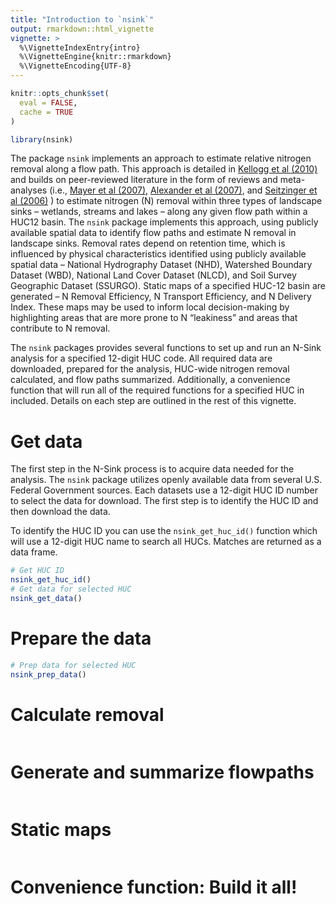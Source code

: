 ```yaml
---
title: "Introduction to `nsink`"
output: rmarkdown::html_vignette
vignette: >
  %\VignetteIndexEntry{intro}
  %\VignetteEngine{knitr::rmarkdown}
  %\VignetteEncoding{UTF-8}
---
```


```r
knitr::opts_chunk$set(
  eval = FALSE,
  cache = TRUE
)
```

```r
library(nsink)
```

The package `nsink` implements an approach to estimate relative nitrogen removal
along a flow path.  This approach is detailed in 
[Kellogg et al (2010)](https://doi.org/10.1016/j.ecoleng.2010.02.006) and 
builds on peer-reviewed literature in the form of reviews and meta-analyses 
(i.e., [Mayer et al (2007)](https://doi.org/doi:10.2134/jeq2006.0462), 
[Alexander et al (2007)](https://doi.org/10.1111/j.1752-1688.2007.00005.x), 
and [Seitzinger et al (2006)](https://doi.org/10.1890/1051-0761(2006)016[2064:DALAWA]2.0.CO;2)
) to estimate nitrogen (N) removal within three types 
of landscape sinks -- wetlands, streams and lakes -- along any given flow path 
within a HUC12 basin. The `nsink` package implements this approach, using 
publicly available spatial data to identify flow paths and estimate N removal in
landscape sinks. Removal rates depend on retention time, which is influenced by 
physical characteristics identified using publicly available spatial data -- 
National Hydrography Dataset (NHD), Watershed Boundary Dataset (WBD), National 
Land Cover Dataset (NLCD), and Soil Survey Geographic Dataset (SSURGO). Static 
maps of a specified HUC-12 basin are generated -- N Removal Efficiency, N 
Transport Efficiency, and N Delivery Index. These maps may be used to inform 
local decision-making by highlighting areas that are more prone to N "leakiness"
and areas that contribute to N removal.

The `nsink` packages provides several functions to set up and run an N-Sink 
analysis for a specified 12-digit HUC code.  All required data are downloaded, 
prepared for the analysis, HUC-wide nitrogen removal calculated, and flow paths 
summarized.  Additionally, a convenience function that will run all of the 
required functions for a specified HUC in included.  Details on each step are 
outlined in the rest of this vignette.

# Get data
The first step in the N-Sink process is to acquire data needed for the analysis.
The `nsink` package utilizes openly available data from several U.S. Federal 
Government sources.  Each datasets use a 12-digit HUC ID number to select the 
data for download.  The first step is to identify the HUC ID and then download 
the data.

To identify the HUC ID you can use the `nsink_get_huc_id()` function which will 
use a 12-digit HUC name to search all HUCs.  Matches are returned as a data 
frame.

```r
# Get HUC ID
nsink_get_huc_id()
# Get data for selected HUC
nsink_get_data()

```

# Prepare the data

```r
# Prep data for selected HUC
nsink_prep_data()

```

# Calculate removal

```r
```

# Generate and summarize flowpaths

```r
```

# Static maps

```r
```

# Convenience function: Build it all!

```r
```
